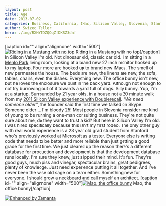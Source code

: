```yaml
---
layout: post
title: Age
date: 2013-07-02
categories: Business, California, IMac, Silicon Valley, Slovenia, Stanford University, Startups
author: Swizec Teller
hero: ./img/RXHYTDZQOqZfDKSZ3dnf
---
```


\[caption id="" align="alignnone" width="500"][![Riding in a Mustang with no top](./img/RXHYTDZQOqZfDKSZ3dnf "Riding in a Mustang with no top")](http://instagram.com/p/bRMWOXkxiH/) Riding in a Mustang with no top\[/caption] In Silicon Valley I'm old. Not dinosaur old, classic car old. I'm sitting in a [Menlo Park](<http://maps.google.com/maps?ll=37.4541666667,-122.178611111&spn=0.1,0.1&q=37.4541666667,-122.178611111 (Menlo%20Park%2C%20California)&t=h> "Menlo Park, California") living room, looking at a brand new 27 inch monitor hooked up to my laptop. Four more are hooked up to brand new iMacs. The smell of new permeates the house. The beds are new, the linens are new, the sofa, tables, chairs, even the dishes. Everything new. The office bunny isn't new, but he loves the enclosure we built in the back yard. Although not enough to not try burrowing out of it towards a yard full of dogs. Silly bunny. Yup, I'm at a startup. Surrounded by 21 year olds, in a house not a 20 minute walk from my [2011 Silicon Valley experience with Doublerecall](http://swizec.com/blog/i-went-through-yc-as-an-intern-heres-what-i-learned/swizec/2345). _"We need someone older"_, the founder said the first time we talked on Skype. Someone older ... I'm bloody 25! Most people in Slovenia consider me kind of young to be running a one-man consulting business. They're not quite sure about me, do they want to trust a kid? But here in Silicon Valley I'm old. I was hired specifically because this isn't my first rodeo. The only other guy with real world experience is a 23 year old grad student from Stanford who's previously worked at Microsoft as a tester. Everyone else is writing code that needs to be better and more reliable than just getting a good grade for the first time. We just cleared up the reason there's a different database for production and development is that the development database runs locally. I'm sure they knew, just slipped their mind. It's fun. They're good guys, much piss and vinegar, spectacular brains, great pedigrees, plenty of knowledge. Just need experience putting it all together. And I've never been the wise old sage on a team either. Something new for everyone. I should grow a neckbeard and call myself an architect. \[caption id="" align="alignnone" width="500"][![Mao, the office bunny](./img/tumblr_mp64iuwMuL1qekjngo1_500.jpg "Mao, the office bunny")](http://instagram.com/p/bJ1X0SkxpI/) Mao, the office bunny\[/caption]

[![Enhanced by Zemanta](http://img.zemanta.com/zemified_e.png?x-id=e7896e93-e656-4116-b8b2-7c897942f21b)](http://www.zemanta.com/?px "Enhanced by Zemanta")
